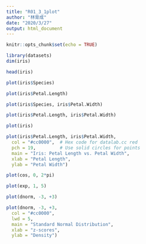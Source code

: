 ```yaml
---
title: "R01_3_1plot"
author: "林育成"
date: "2020/3/27"
output: html_document
---
```


```r
knitr::opts_chunk$set(echo = TRUE)
```


```r
library(datasets)
dim(iris)
```

```r
head(iris)
```

```r
plot(iris$Species)
```

```r
plot(iris$Petal.Length)
```

```r
plot(iris$Species, iris$Petal.Width)
```

```r
plot(iris$Petal.Length, iris$Petal.Width)
```

```r
plot(iris)
```

```r
plot(iris$Petal.Length, iris$Petal.Width,
  col = "#cc0000",  # Hex code for datalab.cc red
  pch = 19,         # Use solid circles for points
  main = "Iris: Petal Length vs. Petal Width",
  xlab = "Petal Length",
  ylab = "Petal Width")
```

```r
plot(cos, 0, 2*pi)
```

```r
plot(exp, 1, 5)
```

```r
plot(dnorm, -3, +3)
```

```r
plot(dnorm, -3, +3,
  col = "#cc0000",
  lwd = 5,
  main = "Standard Normal Distribution",
  xlab = "z-scores",
  ylab = "Density")
```






